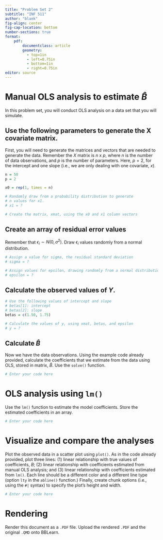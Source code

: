 ```yaml
---
title: "Problem Set 2"
subtitle: "INF 511"
author: "blank"
fig-align: center
fig-cap-location: bottom
number-sections: true
format: 
    pdf: 
        documentclass: article
        geometry: 
          - top=1in
          - left=0.75in
          - bottom=1in
          - right=0.75in
editor: source
---
```


# Manual OLS analysis to estimate $\hat{B}$

In this problem set, you will conduct OLS analysis on a data set that you will simulate. 

## Use the following parameters to generate the X covariate matrix.

First, you will need to generate the matrices and vectors that are needed to generate the data. Remember the $X$ matrix is $n$ x $p$, where $n$ is the number of data observations, and $p$ is the number of parameters. Here, $p=2$, for the intercept and one slope (i.e., we are only dealing with one covariate, $x$).

```r
n = 50
p = 2

x0 = rep(1, times = n)

# Randomly draw from a probability distribution to generate 
# n values for x1.
# x1 = ?

# Create the matrix, xmat, using the x0 and x1 column vectors

```

## Create an array of residual error values

Remember that $\epsilon_i \sim N(0, \sigma^2)$. Draw $\epsilon_i$ values randomly from a normal distribution.

```r
# Assign a value for sigma, the residual standard deviation
# sigma = ?

# Assign values for epsilon, drawing randomly from a normal distribution
# epsilon = ?
```

## Calculate the observed values of $Y$.

```r
# Use the following values of intercept and slope
# betas[1]: intercept
# betas[2]: slope
betas = c(1.50, 1.75)

# Calculate the values of y, using xmat, betas, and epsilon
# y = ?
```

## Calculate $\hat{B}$

Now we have the data observations. Using the example code already provided, calculate the coefficients that we estimate from the data using OLS, stored in matrix, $\hat{B}$. Use the `solve()` function.

```r
# Enter your code here
```

# OLS analysis using `lm()`

Use the `lm()` function to estimate the model coefficients. Store the estimated coefficients in an array.

```r
# Enter your code here
```

# Visualize and compare the analyses

Plot the observed data in a scatter plot using `plot()`. As in the code already provided, plot three lines: (1) linear relationship with true values of coefficients, $B$; (2) linear relationship with coefficients estimated from manual OLS analysis; and (3) linear relationship with coefficients estimated from `lm()`. Each line should be a different color and a different line type (option `lty` in the `abline()` function.) Finally, create chunk options (i.e., using the `#|` syntax) to specify the plot's height and width.

```r
# Enter your code here
```

# Rendering

Render this document as a `.PDF` file. Upload the rendered `.PDF` and the original `.QMD` onto BBLearn.
